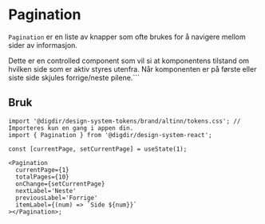 
<Meta of={PaginationStories} />

# Pagination

<Information text='development' />

`Pagination` er en liste av knapper som ofte brukes for å navigere mellom sider av informasjon. 

Dette er en controlled component som vil si at komponentens tilstand om hvilken side som er aktiv styres utenfra. Når komponenten er på første eller siste side skjules forrige/neste pilene.```

<Primary />
<Controls of={PaginationStories.Preview}/>

## Bruk

<Information text='token' />

```tsx
import '@digdir/design-system-tokens/brand/altinn/tokens.css'; // Importeres kun en gang i appen din.
import { Pagination } from '@digdir/design-system-react';

const [currentPage, setCurrentPage] = useState(1);

<Pagination
  currentPage={1}
  totalPages={10}
  onChange={setCurrentPage}
  nextLabel='Neste'
  previousLabel='Forrige'
  itemLabel={(num) => `Side ${num}}`
></Pagination>;
```
